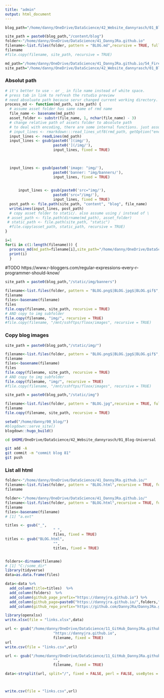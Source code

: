 ```yaml
---
title: "admin"
output: html_document
---
```




```r
blog_path="/home/danny/OneDrive/DataScience/42_Website_dannyrasch/01_Blog-Universal"
```


```r
site_path = paste0(blog_path,"/content/blog")
folder<-"/home/danny/OneDrive/DataScience/41_DannyJRa.github.io"
filename<-list.files(folder, pattern = "BLOG.md",recursive = TRUE, full.names = TRUE)
filename
#file.copy(filename, site_path, recursive = TRUE)

```


```r
md_path="/home/danny/OneDrive/DataScience/41_DannyJRa.github.io/54_Firebase_Shiny/54_Firebase_Shiny_BLOG.md"
site_path="/home/danny/OneDrive/DataScience/42_Website_dannyrasch/01_Blog-Universal"
```

### Absolut path
```r
# it's better to use - or _ in file name instead of white space.
# press tab in link to refresh the rstudio preview
# need absoluate path because servr changed current working directory.
process_md <- function(md_path, site_path) {
  # assume asset folder has same name of rmd name
  file_name <- basename(md_path)
  asset_folder <- substr(file_name, 1, nchar(file_name) - 3)
  # change relative path of assets folder to absolute path
  # to deal with encoding, there are some internal functions. just assume utf 8 here.
  # input_lines <- rmarkdown:::read_lines_utf8(rmd_path, getOption("encoding"))
  input_lines <- readLines(md_path)
  input_lines <- gsub(paste0('](img/'), 
                      paste0('](/img/'),
                      input_lines, fixed = TRUE)
  

  
  input_lines <- gsub(paste0('image: "img/'), 
                      paste0('banner: "img/banners/'),
                      input_lines, fixed = TRUE)
    

      input_lines <- gsub(paste0('src="img/'), 
                      paste0('src="/img/'),
                      input_lines, fixed = TRUE)
  post_path <- file.path(site_path, "content", "blog", file_name)
  writeLines(input_lines, post_path)
  # copy asset folder to static/. also assume using / instead of \
 # asset_path <- file.path(dirname(md_path), asset_folder)
 # static_path <- file.path(site_path, "static")
  #file.copy(asset_path, static_path, recursive = TRUE)
}
```

```r
i=1
for(i in c(1:length(filename))) {
  process_md(md_path=filename[i],site_path="/home/danny/OneDrive/DataScience/42_Website_dannyrasch/01_Blog-Universal")
  print(i)
  }
```


#TODO
https://www.r-bloggers.com/regular-expressions-every-r-programmer-should-know/
```r
site_path = paste0(blog_path,"/static/img/banners")

filename<-list.files(folder, pattern = "BLOG.png$|BLOG.jpg$|BLOG.gif$",recursive = TRUE, full.names = TRUE)
filename
files<-basename(filename)
files
file.copy(filename, site_path, recursive = TRUE)
# AND copy to img subfolder
file.copy(filename, "img/", recursive = TRUE)
#file.copy(filename, "/mnt/sshftps/floox/images", recursive = TRUE)
```







### Copy blog images
```r
site_path = paste0(blog_path,"/static/img/")

filename<-list.files(folder, pattern = "BLOG.png$|BLOG.jpg$|BLOG.gif$",recursive = TRUE, full.names = TRUE)
filename
files<-basename(filename)
files
file.copy(filename, site_path, recursive = TRUE)
# AND copy to img subfolder
file.copy(filename, "img/", recursive = TRUE)
#file.copy(filename, "/mnt/sshftps/floox/images", recursive = TRUE)
```

```r
site_path = paste0(blog_path,"/static/img")

filename<-list.files(folder, pattern = "BLOG.jpg",recursive = TRUE, full.names = TRUE)
filename
file.copy(filename, site_path, recursive = TRUE)
```


```r
setwd("/home/danny/00_blog/")
#blogdown::serve_site()
blogdown::hugo_build()
```


```bash
cd $HOME/OneDrive/DataScience/42_Website_dannyrasch/01_Blog-Universal

git add -A
git commit -m "commit blog 81"
git push
```
### List all html

```r

folder<-"/home/danny/OneDrive/DataScience/41_DannyJRa.github.io/"
filename<-list.files(folder, pattern = "BLOG.html",recursive = TRUE, full.names = TRUE)
filename
```

```r

folder<-"/home/danny/OneDrive/DataScience/41_DannyJRa.github.io/"
filename<-list.files(folder, pattern = "BLOG.html",recursive = TRUE, full.names = FALSE,include.dirs=F)
filename
files<-basename(filename)
# [1] "a.ext"

titles <- gsub("_", 
                      " ",
                      files, fixed = TRUE)
titles <- gsub("BLOG.html", 
                      "",
                      titles, fixed = TRUE)


folders<-dirname(filename)
# [1] "C:/some_dir"
library(tidyverse)
data=as.data.frame(files)

data<-data %>% 
  add_column(title=titles)  %>% 
  add_column(folders)  %>% 
  add_column(github_page_prefix="https://dannyjra.github.io") %>%
  add_column(github_page=paste0("https://dannyjra.github.io/",folders,"/",files)) %>%
  add_column(github_repo_prefix="https://github.com/DannyJRa/DannyJRa.github.io/tree/master/")

library(openxlsx)
write.xlsx(file = "links.xlsx",data)


```

```r
url <- gsub("/home/danny/OneDrive/DataScience/11_GitHub_DannyJRa.github.io", 
                      "https://dannyjra.github.io",
                      filename, fixed = TRUE)
url
write.csv(file = "links.csv",url)
```

```r



url <- gsub("/home/danny/OneDrive/DataScience/11_GitHub_DannyJRa.github.io", 
                      "",
                      filename, fixed = TRUE)

data<-strsplit(url, split="/", fixed = FALSE, perl = FALSE, useBytes = FALSE)



write.csv(file = "links.csv",url)
```